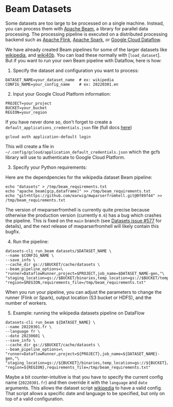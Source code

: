 # Beam Datasets

Some datasets are too large to be processed on a single machine. Instead, you can process them with [Apache Beam](https://beam.apache.org/), a library for parallel data processing. The processing pipeline is executed on a distributed processing backend such as [Apache Flink](https://flink.apache.org/), [Apache Spark](https://spark.apache.org/), or [Google Cloud Dataflow](https://cloud.google.com/dataflow).

We have already created Beam pipelines for some of the larger datasets like [wikipedia](https://huggingface.co/datasets/wikipedia), and [wiki40b](https://huggingface.co/datasets/wiki40b). You can load these normally with [`load_dataset`]. But if you want to run your own Beam pipeline with Dataflow, here is how:

1. Specify the dataset and configuration you want to process:

```
DATASET_NAME=your_dataset_name  # ex: wikipedia
CONFIG_NAME=your_config_name    # ex: 20220301.en
```

2. Input your Google Cloud Platform information:

```
PROJECT=your_project
BUCKET=your_bucket
REGION=your_region
```

If you have never done so, don't forget to create a `default_applications_credentials.json` file (full docs [here](https://cloud.google.com/sdk/gcloud/reference/auth/application-default/login))

```
gcloud auth application-default login
```

This will create a file in `~/.config/gcloud/application_default_credentials.json` which the gcfs library will use to authenticate to Google Cloud Platform.

3. Specify your Python requirements:

Here are the dependpencies for the wikipedia dataset Beam pipeline:

```
echo "datasets" > /tmp/beam_requirements.txt
echo "apache_beam[gcp,dataframe]" >> /tmp/beam_requirements.txt
echo "git+https://github.com/earwig/mwparserfromhell.git@0f89f44" >> /tmp/beam_requirements.txt
```

The version of mwparserfromhell is currently quite precise because otherwise the production version (currently `0.6`) has a bug which crashes the pipeline. This is fixed on the `main` branch (see [Datasets issue #577](https://github.com/huggingface/datasets/issues/577) for details), and the next release of mwparserfromhell will likely contain this bugfix.

4. Run the pipeline:

```
datasets-cli run_beam datasets/$DATASET_NAME \
--name $CONFIG_NAME \
--save_info \
--cache_dir gs://$BUCKET/cache/datasets \
--beam_pipeline_options=\
"runner=DataflowRunner,project=$PROJECT,job_name=$DATASET_NAME-gen,"\
"staging_location=gs://$BUCKET/binaries,temp_location=gs://$BUCKET/temp,"\
"region=$REGION,requirements_file=/tmp/beam_requirements.txt"
```

<Tip>

When you run your pipeline, you can adjust the parameters to change the runner (Flink or Spark), output location (S3 bucket or HDFS), and the number of workers.

</Tip>

5. Example: running the wikipedia datasets pipeline on DataFlow

```
datasets-cli run_beam ${DATASET_NAME} \
--name 20220301.fr \
--language fr \
--date 20230601 \
--save_info \
--cache_dir gs://$BUCKET/cache/datasets \
--beam_pipeline_options=\
"runner=DataflowRunner,project=${PROJECT},job_name=${DATASET_NAME}-gen,"\
"staging_location=gs://${BUCKET}/binaries,temp_location=gs://${BUCKET}/temp,"\
"region=${REGION},requirements_file=/tmp/beam_requirements.txt"
```

Maybe a bit counter-intuitive is that you have to specify the current config name (`20220301.fr`) and then override it with the `language` and `date` arguments. This allows the dataset script [wikipedia](https://huggingface.co/datasets/wikipedia/blob/main/wikipedia.py) to have a valid config. That script allows a specific date and language to be specified, but only on top of a valid configuration.
